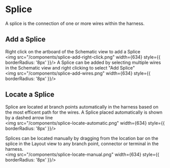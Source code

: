 # Splice
A splice is the connection of one or more wires within the harness.

## Add a Splice
Right click on the artboard of the Schematic view to add a Splice
<br />
<img src="/components/splice-add-right-click.png" width={634} style={{ borderRadius: '8px' }}/>
A Splice can be added by selecting multiple wires in the Schematic view and right clicking to select "Add Splice"
<br />
<img src="/components/splice-add-wires.png" width={634} style={{ borderRadius: '8px' }}/>

## Locate a Splice
Splice are located at branch points automatically in the harness based on the most efficent path for the wires. A Splice placed automatically is shown by a dashed arrow line
<br />
<img src="/components/splice-locate-automatic.png" width={634} style={{ borderRadius: '8px' }}/>

Splices can be located manually by dragging from the location bar on the splice in the Layout view to any branch point, connector or terminal in the harness.
<br />
<img src="/components/splice-locate-manual.png" width={634} style={{ borderRadius: '8px' }}/>